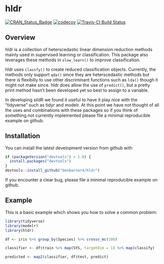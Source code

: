 # hldr

[![CRAN_Status_Badge](http://www.r-pkg.org/badges/version/hldr)](https://cran.r-project.org/package=hldr)
[![codecov](https://codecov.io/gh/BenBarnard/hldr/branch/master/graph/badge.svg)](https://codecov.io/gh/BenBarnard/hldr)
[![Travis-CI Build Status](https://travis-ci.org/BenBarnard/hldr.svg?branch=master)](https://travis-ci.org/BenBarnard/hldr)


## Overview

hldr is a collection of heterscedastic linear dimension reduction methods mainly used in supervised learning or classification. This package also leverages these methods in `slow_learn()` to improve classification. 

hldr uses `classfy()` to create reduced classification objects. Currently, the methods only support `qda()` since they are heterscedastic methods but there is flexibiliy to use other discriminant functions such as `lda()` though it might not make since. hldr does allow the use of `predict()`, but a pretty print method hasn't been developed yet so best to assign to a variable.

In developing sildR we found it useful to have it play nice with the "tidyverse" such as tidyr and modelr. At this point we have not thought of all the uses and combinations with these packages so if you think of something not currently implemented please file a minimal reproducible example on github.

## Installation

You can install the latest development version from github with

```r
if (packageVersion("devtools") < 1.6) {
  install.packages("devtools")
}
devtools::install_github("benbarnard/hldr")
```

If you encounter a clear bug, please file a minimal reproducible example on github.

## Example

This is a basic example which shows you how to solve a common problem:

```r
library(tidyverse)
library(modelr)
library(hldr)

df <- iris %>% group_by(Species) %>% crossv_mc(100)

classifier <- df$train %>% map(SYS, targetDim = 1) %>% map(classify)

predicted <- map2(classifier, df$test, predict)
```
